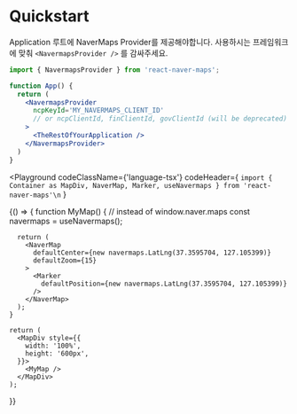 
# Quickstart

Application 루트에 NaverMaps Provider를 제공해야합니다. 사용하시는 프레임워크에 맞춰 `<NavermapsProvider />` 를 감싸주세요.

``` jsx
import { NavermapsProvider } from 'react-naver-maps';

function App() {
  return (
    <NavermapsProvider 
      ncpKeyId='MY_NAVERMAPS_CLIENT_ID'
      // or ncpClientId, finClientId, govClientId (will be deprecated)
    >
      <TheRestOfYourApplication />
    </NavermapsProvider>
  )
}
```

<Playground
  codeClassName={'language-tsx'}
  codeHeader={
`import { Container as MapDiv, NaverMap, Marker, useNavermaps } from 'react-naver-maps'\n`
  }
>
  {() => {
    function MyMap() {
      // instead of window.naver.maps
      const navermaps = useNavermaps();

      return (
        <NaverMap
          defaultCenter={new navermaps.LatLng(37.3595704, 127.105399)}
          defaultZoom={15}
        >
          <Marker 
            defaultPosition={new navermaps.LatLng(37.3595704, 127.105399)}
          />
        </NaverMap>
      );
    }

    return (
      <MapDiv style={{
        width: '100%',
        height: '600px',
      }}>
        <MyMap />
      </MapDiv>
    );
  }}
</Playground>
